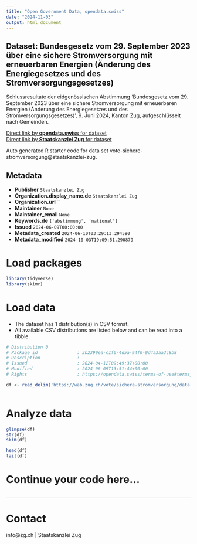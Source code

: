```yaml
---
title: "Open Government Data, opendata.swiss"
date: "2024-11-03"
output: html_document
---
```


## Dataset: Bundesgesetz vom 29. September 2023 über eine sichere Stromversorgung mit erneuerbaren Energien (Änderung des Energiegesetzes und des Stromversorgungsgesetzes)

Schlussresultate der eidgenössischen Abstimmung 'Bundesgesetz vom 29. September 2023 über eine sichere Stromversorgung mit erneuerbaren Energien (Änderung des Energiegesetzes und des Stromversorgungsgesetzes)', 9. Juni 2024, Kanton Zug, aufgeschlüsselt nach Gemeinden.

[Direct link by **opendata.swiss** for dataset](https://opendata.swiss/de/dataset/bundesgesetz-vom-29-september-2023-uber-eine-sichere-stromversorgung-mit-erneuerbaren-energien-)<br>
[Direct link by **Staatskanzlei Zug** for dataset](https://wab.zug.ch/vote/sichere-stromversorgung/data)

Auto generated R starter code for data set vote-sichere-stromversorgung@staatskanzlei-zug.

## Metadata

- **Publisher** `Staatskanzlei Zug`
- **Organization.display_name.de** `Staatskanzlei Zug`
- **Organization.url** ``
- **Maintainer** `None`
- **Maintainer_email** `None`
- **Keywords.de** `['abstimmung', 'national']`
- **Issued** `2024-06-09T00:00:00`
- **Metadata_created** `2024-06-10T03:29:13.294580`
- **Metadata_modified** `2024-10-03T19:09:51.290879`


# Load packages

```r

library(tidyverse)
library(skimr)

```

# Load data

-   The dataset has 1 distribution(s) in CSV format.
-   All available CSV distributions are listed below and can be read into a tibble.

```r

# Distribution 0
# Package_id               : 3b2399ea-c1f6-4d5a-94f0-9d4a3aa3c8b8
# Description              : 
# Issued                   : 2024-04-12T09:49:37+00:00
# Modified                 : 2024-06-09T13:51:44+00:00
# Rights                   : https://opendata.swiss/terms-of-use#terms_by

df <- read_delim('https://wab.zug.ch/vote/sichere-stromversorgung/data-csv')



```

# Analyze data

```r

glimpse(df)
str(df)
skim(df)

head(df)
tail(df)

```

# Continue your code here...

```r

```

------------------------------------------------------------------------

# Contact

info@zg.ch | Staatskanzlei Zug

